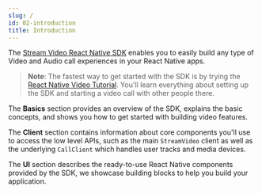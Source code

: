 ```yaml
---
slug: /
id: 02-introduction
title: Introduction
---
```


The [Stream Video React Native SDK](https://github.com/GetStream/stream-video-js) enables you to easily build any type of Video and Audio call experiences in your React Native apps.

> **Note**: The fastest way to get started with the SDK is by trying the [React Native Video Tutorial](01-tutorial.mdx). You'll learn everything about setting up the SDK and starting a video call with other people there.

The **Basics** section provides an overview of the SDK, explains the basic concepts, and shows you how to get started with building video features.

The **Client** section contains information about core components you'll use to access the low level APIs, such as the main `StreamVideo` client as well as the underlying `CallClient` which handles user tracks and media devices.

The **UI** section describes the ready-to-use React Native components provided by the SDK, we showcase building blocks to help you build your application.

[//]: # (TODO: write the rest of intro)
